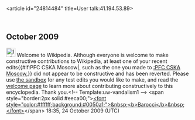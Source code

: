 <article id="24814484" title=User talk:41.194.53.89>
	<talkpage id="24814484" title="User talk:41.194.53.89">
==October 2009==
[[Image:Information.svg|25px]] Welcome to Wikipedia. Although everyone is welcome to make constructive contributions to Wikipedia, at least one of your recent edits{{#if:PFC CSKA Moscow|, such as the one you made to [[:PFC CSKA Moscow]],}} did not appear to be constructive and has been reverted. Please use [[Wikipedia:Sandbox|the sandbox]] for any test edits you would like to make, and read the [[Wikipedia:Welcoming committee/Welcome to Wikipedia|welcome page]] to learn more about contributing constructively to this encyclopedia. Thank you.&lt;!-- Template:uw-vandalism1 --&gt; &lt;span style=&quot;border:2px solid #eeca00;&quot;&gt;[[User talk:Barocci|&lt;font style=&quot;color:#ffffff;background:#0050a1;&quot;&gt;&amp;nbsp;&lt;b&gt;Barocci&lt;/b&gt;&amp;nbsp;&lt;/font&gt;]]&lt;/span&gt;   18:35, 24 October 2009 (UTC)
	</talkpage>
</article>